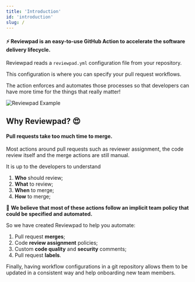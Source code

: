```yaml
---
title: 'Introduction'
id: 'introduction'
slug: /
---
```


#### :zap: **Reviewpad is an easy-to-use GitHub Action** to accelerate the software delivery lifecycle.

Reviewpad reads a `reviewpad.yml` configuration file from your repository. 

This configuration is where you can specify your pull request workflows.

The action enforces and automates those processes so that developers can have more time for the things that really matter!

![Reviewpad Example](/img/reviewpad_preview_2x.png)

## Why Reviewpad? :heart_eyes:

#### **Pull requests take too much time to merge.**

Most actions around pull requests such as reviewer assignment, the code review itself and the merge actions are still manual. 

It is up to the developers to understand
1. **Who** should review;
2. **What** to review;
3. **When** to merge;
4. **How** to merge;

:muscle: **We believe that most of these actions follow an implicit team policy that could be specified and automated.**

So we have created Reviewpad to help you automate:

1. Pull request **merges**;
2. Code **review assignment** policies;
3. Custom **code quality** and **security** comments;
4. Pull request **labels**.

Finally, having workflow configurations in a git repository allows them to be updated in a consistent way and help onboarding new team members.
